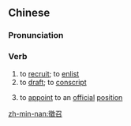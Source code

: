 ==Chinese==
{{zh-forms|s=征召}}

===Pronunciation===
{{zh-pron
|m=zhēngzhào
|c=zing1 ziu6
|mn=qz:chng-tiāu/tw:teng-tiàu/xm:cheng-tiāu/zz:teng-tiāu/twv:tin-tiàu
|cat=v
}}

===Verb===
{{zh-verb}}

# to [[recruit]]; to [[enlist]]
# to [[draft]]; to [[conscript]]
# {{lb|zh|literary}} to [[appoint]] to an [[official]] [[position]]

[[zh-min-nan:徵召]]
